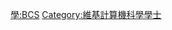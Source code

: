 {{Userbox
  |border-c = #FF8888
  |border-s = 1
  |id-c     = #FF8888
  |id-s     = 12
  |id-fc    = #000000
  |info-c   = #FFEEEE
  |info-s   = 10
  |info-fc  = #000000
  |id       = B.C.S.
  |info     = 這個用戶擁有[[:Category:維基計算機科學學士|-{zh-hans:计算机科学学士; zh-hant:電腦科學學士}-]]學位。
}}
<includeonly> [[Category:維基計算機科學學士|{{PAGENAME}}]] </includeonly>
<noinclude> [[Category:學位用戶框模板|學:BCS]][[Category:維基計算機科學學士]] 
</noinclude>